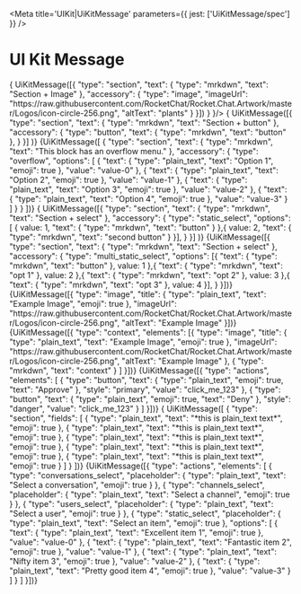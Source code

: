 

<Meta title='UIKit|UiKitMessage' parameters={{ jest: ['UiKitMessage/spec'] }} />

# UI Kit Message

<Preview>
  <Story name='Section + image'>
    {
      UiKitMessage([{
			"type": "section",
			"text": {
				"type": "mrkdwn",
				"text": "Section + Image"
			},
			"accessory": {
				"type": "image",
				"imageUrl": "https://raw.githubusercontent.com/RocketChat/Rocket.Chat.Artwork/master/Logos/icon-circle-256.png",
				"altText": "plants"
			}
		  }])
    }
  }/>
  </Story>
</Preview>


<Preview>
  <Story name='Section + button'>
    {
      UiKitMessage([{
        "type": "section",
        "text": {
          "type": "mrkdwn",
          "text": "Section + button"
        },
        "accessory": {
          "type": "button",
          "text": {
            "type": "mrkdwn",
            "text": "button"
          },
        }
      }]
    )}
  </Story>
</Preview>

<Preview>
  <Story name='Section + overflow'>
    {UiKitMessage([
		{
			"type": "section",
			"text": {
				"type": "mrkdwn",
				"text": "This block has an overflow menu."
			},
			"accessory": {
				"type": "overflow",
				"options": [
					{
						"text": {
							"type": "plain_text",
							"text": "Option 1",
							"emoji": true
						},
						"value": "value-0"
					},
					{
						"text": {
							"type": "plain_text",
							"text": "Option 2",
							"emoji": true
						},
						"value": "value-1"
					},
					{
						"text": {
							"type": "plain_text",
							"text": "Option 3",
							"emoji": true
						},
						"value": "value-2"
					},
					{
						"text": {
							"type": "plain_text",
							"text": "Option 4",
							"emoji": true
						},
						"value": "value-3"
					}
				]
			}
		}
	])}
  </Story>
</Preview>


<Preview>
  <Story name='Section + Select'>
    {
      UiKitMessage([{
        "type": "section",
        "text": {
          "type": "mrkdwn",
          "text": "Section + select"
        },
        "accessory": {
          "type": "static_select",
          "options": [
            {
              value: 1,
              "text": {
                "type": "mrkdwn",
                "text": "button"
              }
          },{
              value: 2,
              "text": {
                "type": "mrkdwn",
                "text": "second button"
              }
          }],
        }
      }]
    )}
  </Story>
</Preview>

<Preview>
  <Story name='Section + Multi Select'>
    {UiKitMessage([{
			"type": "section",
			"text": {
				"type": "mrkdwn",
				"text": "Section + select"
			},
			"accessory": {
				"type": "multi_static_select",
        "options": [{
            "text": {
            "type": "mrkdwn",
            "text": "button"
          },
          value: 1
        },{
            "text": {
            "type": "mrkdwn",
            "text": "opt 1"
          },
          value: 2
        },{
            "text": {
            "type": "mrkdwn",
            "text": "opt 2"
          },
          value: 3
        },{
            "text": {
            "type": "mrkdwn",
            "text": "opt 3"
          },
          value: 4
        }],
			}
		}])}
  </Story>
</Preview>

<Preview>
  <Story name='Image'>
    {UiKitMessage([{
			"type": "image",
			"title": {
				"type": "plain_text",
				"text": "Example Image",
				"emoji": true
			},
			"imageUrl": "https://raw.githubusercontent.com/RocketChat/Rocket.Chat.Artwork/master/Logos/icon-circle-256.png",
			"altText": "Example Image"
		}])}
  </Story>
</Preview>

<Preview>
  <Story name='Context'>
    {UiKitMessage([{
			"type": "context",
			"elements": [{
			"type": "image",
			"title": {
				"type": "plain_text",
				"text": "Example Image",
				"emoji": true
			},
			"imageUrl": "https://raw.githubusercontent.com/RocketChat/Rocket.Chat.Artwork/master/Logos/icon-circle-256.png",
			"altText": "Example Image"
		},
				{
					"type": "mrkdwn",
					"text": "context"
				}
			]
		}])}
  </Story>
</Preview>

<Preview>
  <Story name='Action - Buttons'>
    {UiKitMessage([{
			"type": "actions",
			"elements": [
				{
					"type": "button",
					"text": {
						"type": "plain_text",
						"emoji": true,
						"text": "Approve"
					},
					"style": "primary",
					"value": "click_me_123"
				},
				{
					"type": "button",
					"text": {
						"type": "plain_text",
						"emoji": true,
						"text": "Deny"
					},
					"style": "danger",
					"value": "click_me_123"
				}
			]
		}])}
  </Story>
</Preview>


<Preview>
  <Story name='Fields'>
    { UiKitMessage([
		{
			"type": "section",
			"fields": [
				{
					"type": "plain_text",
					"text": "*this is plain_text text*",
					"emoji": true
				},
				{
					"type": "plain_text",
					"text": "*this is plain_text text*",
					"emoji": true
				},
				{
					"type": "plain_text",
					"text": "*this is plain_text text*",
					"emoji": true
				},
				{
					"type": "plain_text",
					"text": "*this is plain_text text*",
					"emoji": true
				},
				{
					"type": "plain_text",
					"text": "*this is plain_text text*",
					"emoji": true
				}
			]
		}
	])}
  </Story>
</Preview>


<Preview>
  <Story name='Action - Select'>
    {UiKitMessage([{
			"type": "actions",
			"elements": [
				{
					"type": "conversations_select",
					"placeholder": {
						"type": "plain_text",
						"text": "Select a conversation",
						"emoji": true
					}
				},
				{
					"type": "channels_select",
					"placeholder": {
						"type": "plain_text",
						"text": "Select a channel",
						"emoji": true
					}
				},
				{
					"type": "users_select",
					"placeholder": {
						"type": "plain_text",
						"text": "Select a user",
						"emoji": true
					}
				},
				{
					"type": "static_select",
					"placeholder": {
						"type": "plain_text",
						"text": "Select an item",
						"emoji": true
					},
					"options": [
						{
							"text": {
								"type": "plain_text",
								"text": "Excellent item 1",
								"emoji": true
							},
							"value": "value-0"
						},
						{
							"text": {
								"type": "plain_text",
								"text": "Fantastic item 2",
								"emoji": true
							},
							"value": "value-1"
						},
						{
							"text": {
								"type": "plain_text",
								"text": "Nifty item 3",
								"emoji": true
							},
							"value": "value-2"
						},
						{
							"text": {
								"type": "plain_text",
								"text": "Pretty good item 4",
								"emoji": true
							},
							"value": "value-3"
						}
					]
				}
			]
		}])}
  </Story>
</Preview>

<Props of={UiKitMessage}/>
